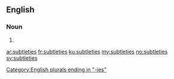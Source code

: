 ==English==

===Noun===
{{head|en|noun plural form}}

# {{plural of|subtlety|lang=en}}

[[Category:English plurals ending in "-ies"]]

[[ar:subtleties]]
[[fr:subtleties]]
[[ku:subtleties]]
[[my:subtleties]]
[[no:subtleties]]
[[sv:subtleties]]